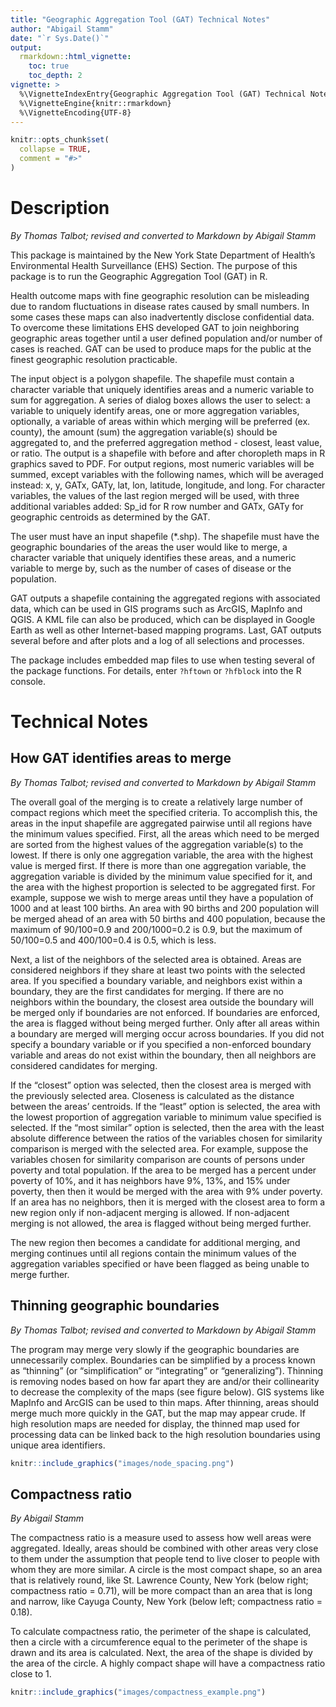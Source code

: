 ```yaml
---
title: "Geographic Aggregation Tool (GAT) Technical Notes"
author: "Abigail Stamm"
date: "`r Sys.Date()`"
output: 
  rmarkdown::html_vignette:
    toc: true
    toc_depth: 2
vignette: >
  %\VignetteIndexEntry{Geographic Aggregation Tool (GAT) Technical Notes}
  %\VignetteEngine{knitr::rmarkdown}
  %\VignetteEncoding{UTF-8}
---
```


```r
knitr::opts_chunk$set(
  collapse = TRUE,
  comment = "#>"
)
```

# Description

*By Thomas Talbot; revised and converted to Markdown by Abigail Stamm*

This package is maintained by the New York State Department of Health’s Environmental Health Surveillance (EHS) Section. The purpose of this package is to run the Geographic Aggregation Tool (GAT) in R. 

Health outcome maps with fine geographic resolution can be misleading due to random fluctuations in disease rates caused by small numbers. In some cases these maps can also inadvertently disclose confidential data. To overcome these limitations EHS developed GAT to join neighboring geographic areas together until a user defined population and/or number of cases is reached. GAT can be used to produce maps for the public at the finest geographic resolution practicable.
    
The input object is a polygon shapefile. The shapefile must contain a character variable that uniquely identifies areas and a numeric variable to sum for aggregation. A series of dialog boxes allows the user to select: a variable to uniquely identify areas, one or more aggregation variables, optionally, a variable of areas within which merging will be preferred (ex. county), the amount (sum) the aggregation variable(s) should be aggregated to, and the preferred aggregation method - closest, least value, or ratio. The output is a shapefile with before and after choropleth maps in R graphics saved to PDF. For output regions, most numeric variables will be summed, except variables with the following names, which will be averaged instead: x, y, GATx, GATy, lat, lon, latitude, longitude, and long. For character variables, the values of the last region merged will be used, with three additional variables added: Sp_id for R row number and GATx, GATy for geographic centroids as determined by the GAT. 

The user must have an input shapefile (*.shp). The shapefile must have the geographic boundaries of the areas the user would like to merge, a character variable that uniquely identifies these areas, and a numeric variable to merge by, such as the number of cases of disease or the population.

GAT outputs a shapefile containing the aggregated regions with associated data, which can be used in GIS programs such as ArcGIS, MapInfo and QGIS. A KML file can also be produced, which can be displayed in Google Earth as well as other Internet-based mapping programs. Last, GAT outputs several before and after plots and a log of all selections and processes.

The package includes embedded map files to use when testing several of the package functions. For details, enter `?hftown` or `?hfblock` into the R console. 

# Technical Notes

## How GAT identifies areas to merge

*By Thomas Talbot; revised and converted to Markdown by Abigail Stamm*

The overall goal of the merging is to create a relatively large number of compact regions which meet the specified criteria. To accomplish this, the areas in the input shapefile are aggregated pairwise until all regions have the minimum values specified. First, all the areas which need to be merged are sorted from the highest values of the aggregation variable(s) to the lowest. If there is only one aggregation variable, the area with the highest value is merged first. If there is more than one aggregation variable, the aggregation variable is divided by the minimum value specified for it, and the area with the highest proportion is selected to be aggregated first. For example, suppose we wish to merge areas until they have a population of 1000 and at least 100 births. An area with 90 births and 200 population will be merged ahead of an area with 50 births and 400 population, because the maximum of 90/100=0.9 and 200/1000=0.2 is 0.9, but the maximum of 50/100=0.5 and 400/100=0.4 is 0.5, which is less.

Next, a list of the neighbors of the selected area is obtained. Areas are considered neighbors if they share at least two points with the selected area. If you specified a boundary variable, and neighbors exist within a boundary, they are the first candidates for merging. If there are no neighbors within the boundary, the closest area outside the boundary will be merged only if boundaries are not enforced. If boundaries are enforced, the area is flagged without being merged further. Only after all areas within a boundary are merged will merging occur across boundaries. If you did not specify a boundary variable or if you specified a non-enforced boundary variable and areas do not exist within the boundary, then all neighbors are considered candidates for merging. 

If the “closest” option was selected, then the closest area is merged with the previously selected area. Closeness is calculated as the distance between the areas' centroids. If the “least” option is selected, the area with the lowest proportion of aggregation variable to minimum value specified is selected. If the “most similar” option is selected, then the area with the least absolute difference between the ratios of the variables chosen for similarity comparison is merged with the selected area. For example, suppose the variables chosen for similarity comparison are counts of persons under poverty and total population. If the area to be merged has a percent under poverty of 10%, and it has neighbors have 9%, 13%, and 15% under poverty, then then it would be merged with the area with 9% under poverty. If an area has no neighbors, then it is merged with the closest area to form a new region only if non-adjacent merging is allowed. If non-adjacent merging is not allowed, the area is flagged without being merged further.

The new region then becomes a candidate for additional merging, and merging continues until all regions contain the minimum values of the aggregation variables specified or have been flagged as being unable to merge further.


## Thinning geographic boundaries

*By Thomas Talbot; revised and converted to Markdown by Abigail Stamm*

The program may merge very slowly if the geographic boundaries are unnecessarily complex. Boundaries can be simplified by a process known as “thinning” (or “simplification” or “integrating” or “generalizing”). Thinning is removing nodes based on how far apart they are and/or their collinearity to decrease the complexity of the maps (see figure below). GIS systems like MapInfo and ArcGIS can be used to thin maps. After thinning, areas should merge much more quickly in the GAT, but the map may appear crude. If high resolution maps are needed for display, the thinned map used for processing data can be linked back to the high resolution boundaries using unique area identifiers.

```r
knitr::include_graphics("images/node_spacing.png")


```

## Compactness ratio

*By Abigail Stamm*

The compactness ratio is a measure used to assess how well areas were aggregated. Ideally, areas should be combined with other areas very close to them under the assumption that people tend to live closer to people with whom they are more similar. A circle is the most compact shape, so an area that is relatively round, like St. Lawrence County, New York (below right; compactness ratio = 0.71), will be more compact than an area that is long and narrow, like Cayuga County, New York (below left; compactness ratio = 0.18).

To calculate compactness ratio, the perimeter of the shape is calculated, then a circle with a circumference equal to the perimeter of the shape is drawn and its area is calculated. Next, the area of the shape is divided by the area of the circle. A highly compact shape will have a compactness ratio close to 1.



```r
knitr::include_graphics("images/compactness_example.png")


```

